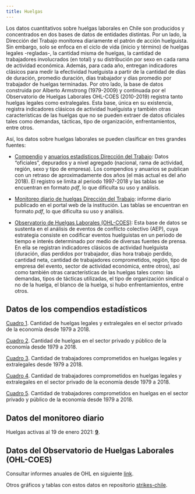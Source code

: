 ```yaml
---
title: Huelgas
---
```


Los datos cuantitativos sobre huelgas laborales en Chile son producidos y concentrados en dos bases de datos de entidades distintas. Por un lado, la Dirección del Trabajo monitorea diariamente el patrón de acción huelguista. Sin embargo, solo se enfoca en el ciclo de vida (inicio y término) de huelgas legales -regladas-, la cantidad misma de huelgas, la cantidad de trabajadores involucrados (en total) y su distribución por sexo en cada rama de actividad económica. Además, para cada año, entregan indicadores clásicos para medir la efectividad huelguista a partir de la cantidad de días de duración, promedio duración, días trabajador y días promedio por trabajador de huelgas terminadas. Por otro lado, la base de datos construida por Alberto Armstrong (1979-2009) y continuada por el Observatorio de Huelgas Laborales OHL-COES (2010-2019) registra tanto huelgas legales como extralegales. Esta base, única en su existencia, registra indicadores clásicos de actividad huelguista y también otras características de las huelgas que no se pueden extraer de datos oficiales tales como demandas, tácticas, tipo de organización, enfrentamientos, entre otros. 

Así, los datos sobre huelgas laborales se pueden clasificar en tres grandes fuentes: 

+ [Compendio](https://www.dt.gob.cl/portal/1629/w3-propertyvalue-76577.html) y [anuarios estadísticos Dirección del Trabajo](https://www.dt.gob.cl/portal/1629/w3-propertyvalue-22777.html): Datos “oficiales”, depurados y a nivel agregado (nacional, rama de actividad, región, sexo y tipo de empresa). Los compendios y anuarios se publican con un retraso de aproximadamente dos años (el más actual es del año 2018). El registro se limita al periodo 1997-2018 y las tablas se encuentran en formato *pdf*, lo que dificulta su uso y análisis.

+ [Monitoreo diario de huelgas Dirección del Trabajo](https://www.dt.gob.cl/portal/1629/w3-propertyvalue-28223.html): informe diario publicado en el portal web de la institución. Las tablas se encuentran en formato *pdf*, lo que dificulta su uso y análisis.

+ [Observatorio de Huelgas Laborales (OHL-COES)](https://dataverse.harvard.edu/dataset.xhtml?persistentId=doi:10.7910/DVN/LOVXAQ ): Esta base de datos se sustenta en el análisis de eventos de conflicto colectivo (AEP), cuya estrategia consiste en codificar eventos huelguistas en un periodo de tiempo e interés determinado por medio de diversas fuentes de prensa. En ella se registran indicadores clásicos de actividad huelguista (duración, días perdidos por trabajador, días hora trabajo perdido, cantidad neta, cantidad de trabajadores comprometidos, región, tipo de empresa del evento, sector de actividad económica, entre otros), así como también otras características de las huelgas tales como: las demandas, tipos de tácticas utilizadas, el tipo de organización sindical o no de la huelga, el blanco de la huelga, si hubo enfrentamientos, entre otros.

## Datos de los compendios estadísticos

[Cuadro 1](https://github.com/Andreas-Lafferte/strikes/blob/main/output/huelgas_legextraleg_privado.xlsx?raw=true). Cantidad de huelgas legales y extralegales en el sector privado de la economía desde 1979 a 2018.

[Cuadro 2](https://github.com/Andreas-Lafferte/strikes/blob/main/output/huelgas_privado_publico.xlsx?raw=true). Cantidad de huelgas en el sector privado y público de la economía desde 1979 a 2018.

[Cuadro 3](https://github.com/Andreas-Lafferte/strikes/blob/main/output/tc_legal_extralegal.xlsx?raw=true). Cantidad de trabajadores comprometidos en huelgas legales y extralegales desde 1979 a 2018. 

[Cuadro 4](https://github.com/Andreas-Lafferte/strikes/blob/main/output/tc_legextraleg_privado.xlsx?raw=true). Cantidad de trabajadores comprometidos en huelgas legales y extralegales en el sector privado de la economía desde 1979 a 2018. 

[Cuadro 5](https://github.com/Andreas-Lafferte/strikes/blob/main/output/tc_privado_publico.xlsx?raw=true). Cantidad de trabajadores comprometidos en huelgas en el sector privado y público de la economía desde 1979 a 2018. 


## Datos del monitoreo diario

Huelgas activas al 19 de enero 2021: [**9**](https://www.dt.gob.cl/portal/1629/w3-propertyvalue-28223.html).


## Datos del Observatorio de Huelgas Laborales (OHL-COES)

Consultar informes anuales de OHL en siguiente [link](https://coes.cl/observatorio-de-huelgas-laborales/).

Otros gráficos y tablas con estos datos en repositorio [strikes-chile](https://github.com/valentinaandrade/strikes-chile/tree/main/Output/graph). 

